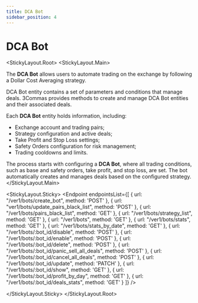 ```yaml
---
title: DCA Bot
sidebar_position: 4
---
```



# DCA Bot

<StickyLayout.Root>
<StickyLayout.Main>

The **DCA Bot** allows users to automate trading on the exchange by following a Dollar Cost Averaging strategy.

DCA Bot entity contains a set of parameters and conditions that manage deals.
3Commas provides methods to create and manage DCA Bot entities and their associated deals.
 
Each **DCA Bot** entity holds information, including: 

* Exchange account and trading pairs;
* Strategy configuration and active deals;
* Take Profit and Stop Loss settings;
* Safety Orders configuration for risk management;
* Trading cooldowns and limits.


The process starts with configuring a **DCA Bot**, where all trading conditions, such as base and safety orders, take profit, and stop loss, are set. The bot automatically creates and manages deals based on the configured strategy.
</StickyLayout.Main>

<StickyLayout.Sticky>
<Endpoint
  endpointsList={[
    {
      url: "/ver1/bots/create_bot",
      method: 'POST'
    },
    {
      url: "ver1/bots/update_pairs_black_list",
      method: 'POST'
    },
    {
      url: "/ver1/bots/pairs_black_list",
      method: 'GET'
    },
    {
      url: "/ver1/bots/strategy_list",
      method: 'GET'
    },
    {
      url: "/ver1/bots",
      method: 'GET'
    },
    {
      url: "/ver1/bots/stats",
      method: 'GET'
    },
      {
      url: "/ver1/bots/stats_by_date",
      method: 'GET'
    },
     {
      url: "/ver1/bots/:bot_id/disable",
      method: 'POST'
    },
    {
      url: "/ver1/bots/:bot_id/enable",
      method: 'POST'
    },
    {
      url: "/ver1/bots/:bot_id/delete",
      method: 'POST'
    },
    {
      url: "/ver1/bots/:bot_id/panic_sell_all_deals",
      method: 'POST'
    },
     {
      url: "/ver1/bots/:bot_id/cancel_all_deals",
      method: 'POST'
    },
    {
      url: "/ver1/bots/:bot_id/update",
      method: 'PATCH'
    },
    {
      url: "/ver1/bots/:bot_id/show",
      method: 'GET'
    },
    {
      url: "/ver1/bots/:bot_id/profit_by_day",
      method: 'GET'
    },
     {
      url: "/ver1/bots/:bot_id/deals_stats",
      method: 'GET'
    }
  ]}
/>

</StickyLayout.Sticky>
</StickyLayout.Root>
